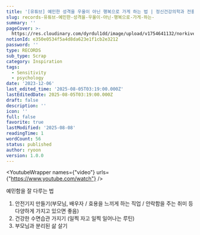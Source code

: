 ```yaml
---
title: '[유튜브] 예민한 성격을 우울이 아닌 행복으로 가게 하는 법 | 정신건강의학과 전홍진 교수의 빅퀘스천'
slug: records-유튜브-예민한-성격을-우울이-아닌-행복으로-가게-하는-
summary: ''
pageCover: >-
  https://res.cloudinary.com/dyrdul1dd/image/upload/v1754641132/norkive-notion-images/1754641132406-E1_84_8B_E1_85_B5_E1_84_85_E1_85_B3_E1_86_B7_E1_84_8B_E1_85_A5_E1_86_B9_E1_84_82_E1_85_B3_E1_86_AB_E1_84_82_E1_85_A9_E1_84_90_E1_85_B3_E1_84_87_E1_85_AE_E1_86_A8_286_29.png
notionId: e350e0534f5a4d8da623e1f1cb2e3212
password: ''
type: RECORDS
sub_type: Scrap
category: Inspiration
tags:
  - Sensitivity
  - psychology
date: '2023-12-06'
last_edited_time: '2025-08-05T03:19:00.000Z'
lastEditedDate: 2025-08-05T03:19:00.000Z
draft: false
description: ''
icon: ''
full: false
favorite: true
lastModified: '2025-08-08'
readingTime: 1
wordCount: 56
status: published
author: ryoon
version: 1.0.0
---
```


<YoutubeWrapper names={"video"} urls={"https://www.youtube.com/watch"} />


예민함을 잘 다루는 법

1. 안전기지 만들기(부모님, 배우자 / 효용을 느끼게 하는 직업 / 안락함을 주는 취미 등 다양하게 가지고 있으면 좋음)
2. 건강한 수면습관 가지기 (일찍 자고 일찍 일어나는 루틴)
3. 부모님과 분리된 삶 살기
